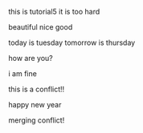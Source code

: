 this is tutorial5
it is too hard

beautiful
nice 
good

today is tuesday
tomorrow is thursday

how are you?


i am fine


this is a conflict!!


happy new year

merging conflict!



